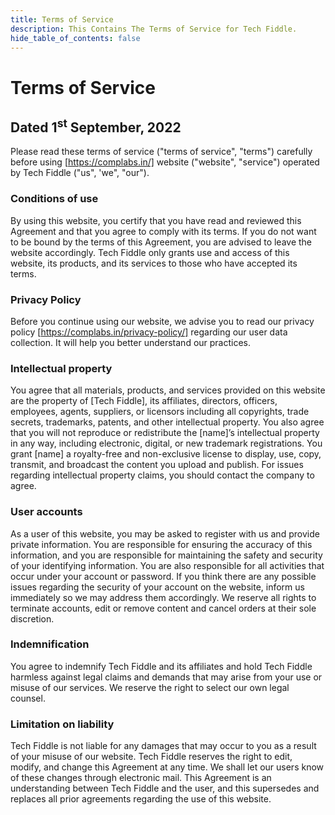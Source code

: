 ```yaml
---
title: Terms of Service
description: This Contains The Terms of Service for Tech Fiddle.
hide_table_of_contents: false
---
```


# Terms of Service

## Dated 1<sup>st</sup> September, 2022

Please read these terms of service ("terms of service", "terms") carefully before using [https://complabs.in/] website ("website", "service") operated by Tech Fiddle ("us", 'we", "our").

### Conditions of use

By using this website, you certify that you have read and reviewed this Agreement and that you agree to comply with its terms. If you do not want to be bound by the terms of this Agreement, you are advised to leave the website accordingly. Tech Fiddle only grants use and access of this website, its products, and its services to those who have accepted its terms.

### Privacy Policy

Before you continue using our website, we advise you to read our privacy policy [https://complabs.in/privacy-policy/] regarding our user data collection. It will help you better understand our practices.

### Intellectual property

You agree that all materials, products, and services provided on this website are the property of [Tech Fiddle], its affiliates, directors, officers, employees, agents, suppliers, or licensors including all copyrights, trade secrets, trademarks, patents, and other intellectual property. You also agree that you will not reproduce or redistribute the [name]’s intellectual property in any way, including electronic, digital, or new trademark registrations. You grant [name] a royalty-free and non-exclusive license to display, use, copy, transmit, and broadcast the content you upload and publish. For issues regarding intellectual property claims, you should contact the company to agree.

### User accounts

As a user of this website, you may be asked to register with us and provide private information. You are responsible for ensuring the accuracy of this information, and you are responsible for maintaining the safety and security of your identifying information. You are also responsible for all activities that occur under your account or password. If you think there are any possible issues regarding the security of your account on the website, inform us immediately so we may address them accordingly. We reserve all rights to terminate accounts, edit or remove content and cancel orders at their sole discretion.

### Indemnification

You agree to indemnify Tech Fiddle and its affiliates and hold Tech Fiddle harmless against legal claims and demands that may arise from your use or misuse of our services. We reserve the right to select our own legal counsel.

### Limitation on liability

Tech Fiddle is not liable for any damages that may occur to you as a result of your misuse of our website. Tech Fiddle reserves the right to edit, modify, and change this Agreement at any time. We shall let our users know of these changes through electronic mail. This Agreement is an understanding between Tech Fiddle and the user, and this supersedes and replaces all prior agreements regarding the use of this website.
